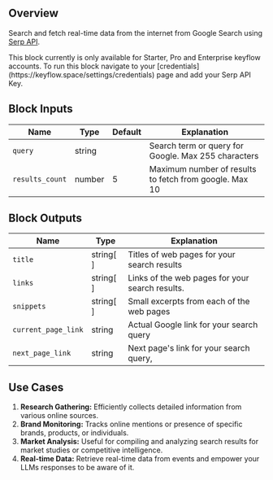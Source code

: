 ## Overview

Search and fetch real-time data from the internet from Google Search using [Serp API](https://serpapi.com/).

<Note>
  This block currently is only available for Starter, Pro and Enterprise keyflow
  accounts. To run this block navigate to your
  [credentials](https://keyflow.space/settings/credentials) page and add your
  Serp API Key.
</Note>

## Block Inputs

| Name            | Type   | Default | Explanation                                            |
| --------------- | ------ | ------- | ------------------------------------------------------ |
| `query`         | string |         | Search term or query for Google. Max 255 characters    |
| `results_count` | number | 5       | Maximum number of results to fetch from google. Max 10 |

## Block Outputs

| Name                | Type      | Explanation                                     |
| ------------------- | --------- | ----------------------------------------------- |
| `title`             | string[ ] | Titles of web pages for your search results     |
| `links`             | string[ ] | Links of the web pages for your search results. |
| `snippets`          | string[ ] | Small excerpts from each of the web pages       |
| `current_page_link` | string    | Actual Google link for your search query        |
| `next_page_link`    | string    | Next page's link for your search query,         |

## Use Cases

1. **Research Gathering:** Efficiently collects detailed information from various online sources.
2. **Brand Monitoring:** Tracks online mentions or presence of specific brands, products, or individuals.
3. **Market Analysis:** Useful for compiling and analyzing search results for market studies or competitive intelligence.
4. **Real-time Data:** Retrieve real-time data from events and empower your LLMs responses to be aware of it.
